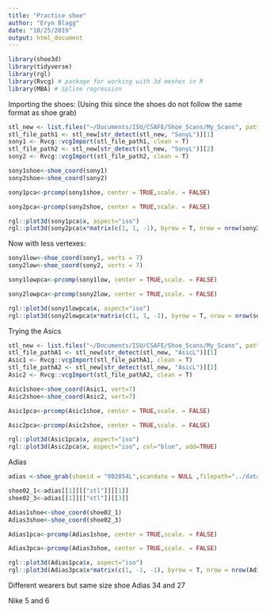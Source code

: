 ```yaml
---
title: "Practice shoe"
author: "Eryn Blagg"
date: "10/25/2019"
output: html_document
---
```




```r
library(shoe3d)
library(tidyverse)
library(rgl)
library(Rvcg) # package for working with 3d meshes in R
library(MBA) # Spline regression
```

Importing the shoes: (Using this since the shoes do not follow the same format as shoe grab)
```r
stl_new <- list.files("~/Documents/ISU/CSAFE/Shoe_Scans/My_Scans", pattern = ".stl", full.names = T)
stl_file_path1 <- stl_new[str_detect(stl_new, "SonyL")][1]
sony1 <- Rvcg::vcgImport(stl_file_path1, clean = T)
stl_file_path2 <- stl_new[str_detect(stl_new, "SonyL")][2]
sony2 <- Rvcg::vcgImport(stl_file_path2, clean = T)
```


```r

sony1shoe<-shoe_coord(sony1)
sony2shoe<-shoe_coord(sony2)
```



```r
sony1pca<-prcomp(sony1shoe, center = TRUE,scale. = FALSE)
```



```r
sony2pca<-prcomp(sony2shoe, center = TRUE,scale. = FALSE)
```

```r
rgl::plot3d(sony1pca$x, aspect="iso")
rgl::plot3d(sony2pca$x*matrix(c(1, 1, -1), byrow = T, nrow = nrow(sony2pca$x), ncol = 3), aspect="iso", col="blue", add=TRUE)
```


Now with less vertexes: 
```r

sony1low<-shoe_coord(sony1, verts = 7)
sony2low<-shoe_coord(sony2, verts = 7)
```


                                                
```r
sony1lowpca<-prcomp(sony1low, center = TRUE,scale. = FALSE)
```



```r
sony2lowpca<-prcomp(sony2low, center = TRUE,scale. = FALSE)
```

```r
rgl::plot3d(sony1lowpca$x, aspect="iso")
rgl::plot3d(sony2lowpca$x*matrix(c(1, 1, -1), byrow = T, nrow = nrow(sony2lowpca$x), ncol = 3), aspect="iso", col="grey", add=TRUE)
```




Trying the Asics

```r
stl_new <- list.files("~/Documents/ISU/CSAFE/Shoe_Scans/My_Scans", pattern = ".stl", full.names = T)
stl_file_pathA1 <- stl_new[str_detect(stl_new, "AsicL")][1]
Asic1 <- Rvcg::vcgImport(stl_file_pathA1, clean = T)
stl_file_pathA2 <- stl_new[str_detect(stl_new, "AsicL")][2]
Asic2 <- Rvcg::vcgImport(stl_file_pathA2, clean = T)
```


```r

Asic1shoe<-shoe_coord(Asic1, vert=7)
Asic2shoe<-shoe_coord(Asic2, vert=7)
```



```r
Asic1pca<-prcomp(Asic1shoe, center = TRUE,scale. = FALSE)
```



```r
Asic2pca<-prcomp(Asic2shoe, center = TRUE,scale. = FALSE)
```

```r
rgl::plot3d(Asic1pca$x, aspect="iso")
rgl::plot3d(Asic2pca$x, aspect="iso", col="blue", add=TRUE)
```



Adias 

```r
adias <-shoe_grab(shoeid = "002054L",scandate = NULL ,filepath="../data-raw")
```

```r
shoe02_1<-adias[[1]][["stl"]][[1]]
shoe02_3<-adias[[1]][["stl"]][[3]]
```


```r
Adias1shoe<-shoe_coord(shoe02_1)
Adias3shoe<-shoe_coord(shoe02_3)
```

```r
Adias1pca<-prcomp(Adias1shoe, center = TRUE,scale. = FALSE)
```



```r
Adias3pca<-prcomp(Adias3shoe, center = TRUE,scale. = FALSE)
```


```r
rgl::plot3d(Adias1pca$x, aspect="iso")
rgl::plot3d(Adias3pca$x*matrix(c(1, -1, -1), byrow = T, nrow = nrow(Adias3pca$x), ncol = 3), aspect="iso", col="grey", add=TRUE)
```






Different wearers but same size shoe 
Adias
34 and 27






Nike 
5 and 6 



